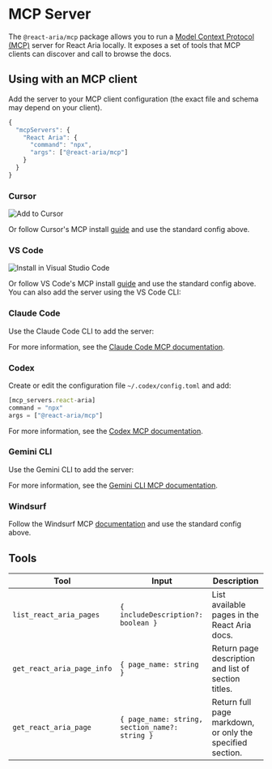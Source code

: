 

# MCP Server

The `@react-aria/mcp` package allows you to run a [Model Context Protocol (MCP)](https://modelcontextprotocol.io/docs/getting-started/intro) server for React Aria locally. It exposes a set of tools that MCP clients can discover and call to browse the docs.

## Using with an MCP client

Add the server to your MCP client configuration (the exact file and schema may depend on your client).

```js
{
  "mcpServers": {
    "React Aria": {
      "command": "npx",
      "args": ["@react-aria/mcp"]
    }
  }
}
```

### Cursor

<Link href="cursor://anysphere.cursor-deeplink/mcp/install?name=React%20Aria&config=eyJjb21tYW5kIjoibnB4IiwiYXJncyI6WyJAcmVhY3QtYXJpYS9tY3AiXX0%3D" aria-label="Add to Cursor">
  <picture>
    <source srcSet="https://cursor.com/deeplink/mcp-install-dark.svg" media="(prefers-color-scheme: light)" />
    <source srcSet="https://cursor.com/deeplink/mcp-install-light.svg"  media="(prefers-color-scheme: dark)" />
    <img src="https://cursor.com/deeplink/mcp-install-light.svg" alt="Add to Cursor" />
  </picture>
</Link>

Or follow Cursor's MCP install [guide](https://docs.cursor.com/en/context/mcp#installing-mcp-servers) and use the standard config above.

### VS Code

<Link href="vscode:mcp/install?%7B%22name%22%3A%22React%20Aria%22%2C%22command%22%3A%22npx%22%2C%22args%22%3A%5B%22%40react-aria%2Fmcp%22%5D%7D" aria-label="Add to Visual Studio Code">
  <img src="https://img.shields.io/badge/VS_Code-VS_Code?style=flat-square&label=Install%20Server&color=0098FF" alt="Install in Visual Studio Code" />
</Link>

Or follow VS Code's MCP install [guide](https://code.visualstudio.com/docs/copilot/chat/mcp-servers#_add-an-mcp-server) and use the standard config above. You can also add the server using the VS Code CLI:

<Command command='code --add-mcp &#39;{"name":"React Aria","command":"npx","args":["@react-aria/mcp"]}&#39;' />

### Claude Code

Use the Claude Code CLI to add the server:

<Command command="claude mcp add react-aria npx @react-aria/mcp" />

For more information, see the [Claude Code MCP documentation](https://docs.claude.com/en/docs/claude-code/mcp).

### Codex

Create or edit the configuration file `~/.codex/config.toml` and add:

```js
[mcp_servers.react-aria]
command = "npx"
args = ["@react-aria/mcp"]
```

For more information, see the [Codex MCP documentation](https://github.com/openai/codex/blob/main/docs/config.md#mcp_servers).

### Gemini CLI

Use the Gemini CLI to add the server:

<Command command="gemini mcp add react-aria npx @react-aria/mcp" />

For more information, see the [Gemini CLI MCP documentation](https://github.com/google-gemini/gemini-cli/blob/main/docs/tools/mcp-server.md#how-to-set-up-your-mcp-server).

### Windsurf

Follow the Windsurf MCP [documentation](https://docs.windsurf.com/windsurf/cascade/mcp) and use the standard config above.

## Tools

| Tool | Input | Description |
| --- | --- | --- |
| `list_react_aria_pages` | `{ includeDescription?: boolean }` | List available pages in the React Aria docs. |
| `get_react_aria_page_info` | `{ page_name: string }` | Return page description and list of section titles. |
| `get_react_aria_page` | `{ page_name: string, section_name?: string }` | Return full page markdown, or only the specified section. |
